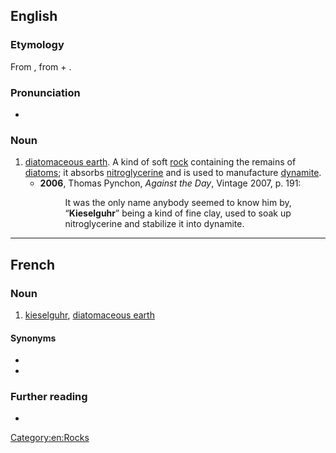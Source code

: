 ==English==
{{wikipedia}}

===Etymology===
From {{etyl|de|en}} {{m|de|Kieselguhr}}, from {{m|de|Kiesel||pebble, gravel}} + {{m|de|Guhr||[[guhr]]}}.

===Pronunciation===
* {{a|UK}} {{IPA|en|/ˈkiːzəlɡʊə/}}

===Noun===
{{en-noun|~}}

# [[diatomaceous earth]]. A kind of soft [[rock]] containing the remains of [[diatom]]s; it absorbs [[nitroglycerine]] and is used to manufacture [[dynamite]].
#* '''2006''', Thomas Pynchon, ''Against the Day'', Vintage 2007, p. 191:
#*: It was the only name anybody seemed to know him by, “'''Kieselguhr'''” being a kind of fine clay, used to soak up nitroglycerine and stabilize it into dynamite.

[[Category:en:Rocks]]

----

==French==
{{wikipedia|lang=fr}}

===Noun===
{{fr-noun|m}}

# [[#English|kieselguhr]], [[diatomaceous earth]]

====Synonyms====
* {{l|fr|terre d'infusoires}}
* {{l|fr|terre diatomée}}

===Further reading===
* {{R:TLFi}}